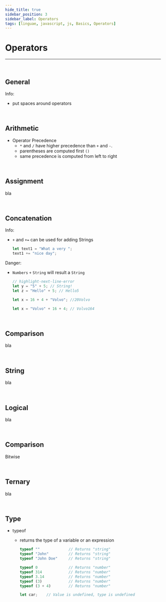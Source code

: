 ```yaml
---
hide_title: true
sidebar_position: 3
sidebar_label: Operators
tags: [linguae, javascript, js, Basics, Operators]
---
```


<CardHeading>

  # Operators
</CardHeading>

---
<br/>



<CardChapter>

  ## General

<CardInfo>

Info:

- put spaces around operators

</CardInfo>

</CardChapter>
<br/>



<CardChapter>

  ## Arithmetic

- Operator Precedence
  - `*` and `/` have higher precedence than `+` and `-`.
  - parentheses are computed first `()`
  - same precedence is computed from left to right

</CardChapter>
<br/>


<CardChapter>

  ## Assignment

  bla

</CardChapter>
<br/>



<CardChapter>

  ## Concatenation

<CardInfo>

Info:

- `+` and `+=` can be used for adding Strings
  
  ```javascript 
  let text1 = "What a very ";
  text1 += "nice day";
  ```
  

</CardInfo>


<CardDanger>

Danger:

- `Numbers`  `+` `String` will result a `String`

  ```javascript
  // highlight-next-line-error
  let y = "5" + 5; // String!
  let z = "Hello" + 5; // Hello5
  ```

  ```javascript 
  let x = 16 + 4 + "Volvo"; //20Volvo
  ```

  ```javascript 
  let x = "Volvo" + 16 + 4; // Volvo164
  ```

</CardDanger>

</CardChapter>
<br/>



<CardChapter>

  ## Comparison

  bla

</CardChapter>
<br/>



<CardChapter>

  ## String

  bla

</CardChapter>
<br/>



<CardChapter>

  ## Logical

  bla

</CardChapter>
<br/>



<CardChapter>

  ## Comparison

  Bitwise

</CardChapter>
<br/>



<CardChapter>

  ## Ternary

  bla

</CardChapter>
<br/>



<CardChapter>

  ## Type

- typeof
  - returns the type of a variable or an expression
  
    ```javascript 
    typeof ""             // Returns "string"
    typeof "John"         // Returns "string"
    typeof "John Doe"     // Returns "string"
    ```

    ```javascript 
    typeof 0              // Returns "number"
    typeof 314            // Returns "number"
    typeof 3.14           // Returns "number"
    typeof (3)            // Returns "number"
    typeof (3 + 4)        // Returns "number"
    ```

    ```javascript 
    let car;    // Value is undefined, type is undefined
    ```



</CardChapter>
<br/>